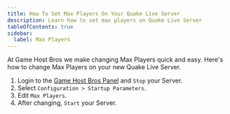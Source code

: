 ```yaml
---
title: How To Set Max Players On Your Quake Live Server
description: Learn how to set max players on Quake Live Server
tableOfContents: true
sidebar:
  label: Max Players
---
```


At Game Host Bros we make changing Max Players quick and easy. Here's how to change Max Players on your new Quake Live Server.

1. Login to the [Game Host Bros Panel](https://panel.gamehostbros.com/) and `Stop` your Server.
2. Select `Configuration > Startup Parameters`.
3. Edit `Max Players`.
4. After changing, `Start` your Server.

